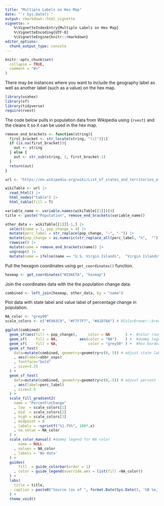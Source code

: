 ```yaml
---
title: "Multiple Labels on Hex Map"
date: "`r Sys.Date()`"
output: rmarkdown::html_vignette
vignette: >
    %\VignetteIndexEntry{Multiple Labels on Hex Map}
    %\VignetteEncoding{UTF-8}
    %\VignetteEngine{knitr::rmarkdown}
editor_options: 
  chunk_output_type: console
---
```


```r
knitr::opts_chunk$set(
  collapse = TRUE,
  comment = "#>"
)
```


There may be instances where you want to include the geography label as well as another label (such as a value) on the hex map.  


```r
library(usahex) 
library(sf)
library(tidyverse)
require(rvest)
```


The code below pulls in population data from Wikipedia using `{rvest}` and the cleans it so it can be used in the hex map.  


```r
remove_end_brackets <- function(string){
  first_bracket <- str_locate(string, "\\[")[1]
  if (is.na(first_bracket)){
    out <- string 
  } else {
    out <- str_sub(string, 1, first_bracket-1)
  }
  return(out)
}

url <- "https://en.wikipedia.org/wiki/List_of_states_and_territories_of_the_United_States_by_population"

wikiTable <- url |> 
  read_html() |>
  html_nodes("table") |> 
  html_table(fill = T)

variable_name <- variable.names(wikiTable[[1]])[4]
title <- paste("Population", remove_end_brackets(variable_name))

other_data <- wikiTable[[1]][-1,] |> 
  select(name = 1, pop_change = 4) |> 
  mutate(perc_label = str_replace(pop_change, "−", "-")) |> 
  mutate(pop_change = as.numeric(str_replace_all(perc_label, "%",  ""))/100) |> 
  rowwise() |> 
  mutate(name = remove_end_brackets(name)) |> 
  ungroup() |> 
  mutate(name = ifelse(name == "U.S. Virgin Islands",  "Virgin Islands", name)) 
```


Pull the hexagon coordinates  using `get_coordinates()` function.  

```r
hexmap <- get_coordinates("WIOAETA", "hexmap")
```


Join the coordinates data with the the population change data. 

```r
combined <- left_join(hexmap, other_data, by = "name")
```

Plot data with state label and value label of percentage change in population.  

```r

NA_color <- "grey80"
scale_colors <- c("#E9A3C9", "#F7F7F7", "#A1D76A") # RColorBrewer::brewer.pal(3, "PiYG")

ggplot(combined) + 
  geom_sf(aes(fill = pop_change),     color = NA       ) +  #color (non-NA) hex
  geom_sf(    fill = NA,          aes(color = "NA")    ) +  #dummy legend for NA values 
  geom_sf(    fill = NA,              color = "grey50" ) +  #hex borders 
  geom_sf_text(
    data=mutate(combined, geometry=geometry+c(0, 5)) # adjust state label up by 5
    , aes(label=abbr_usps)
    , fontface="bold"
    , size=3.25
  ) + 
  geom_sf_text(
    data=mutate(combined, geometry=geometry+c(0,-5)) # adjust percent label down by 5
    , aes(label=perc_label)
    , size=2.5
  ) + 
  scale_fill_gradient2(
    name = "Percent\nChange"
    , low  = scale_colors[1]
    , mid  = scale_colors[2]
    , high = scale_colors[3]
    , midpoint = 0
    , labels = ~sprintf("%1.f%%", 100*.x)
    , na.value = NA_color
  ) + 
  scale_color_manual( #dummy legend for NA color 
      name = NULL
    , values = NA_color
    , labels = 'No data'
  ) +
  guides(
      fill  = guide_colorbar(order = 1)
    , color = guide_legend(override.aes = list(fill =NA_color))
  ) +
  labs(
    title = title, 
    caption = paste0("Source (as of ", format.Date(Sys.Date(), '%B %e, %Y'),"):\n", url)
  ) +
  theme_void()
```





